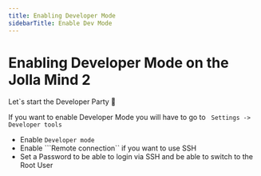 ```yaml
---
title: Enabling Developer Mode
sidebarTitle: Enable Dev Mode
---
```

# Enabling Developer Mode on the Jolla Mind 2
Let`s start the Developer Party 🥳

If you want to enable Developer Mode you will have to go to ``` Settings -> Developer tools```<br />
* Enable ```Developer mode```
* Enable ```Remote connection`` if you want to use SSH
* Set a Password to be able to login via SSH and be able to switch to the Root User
